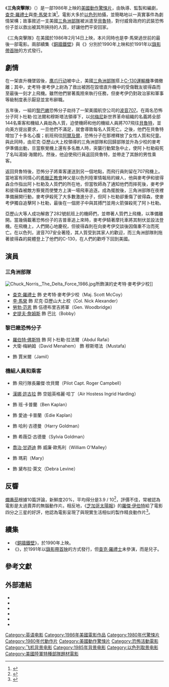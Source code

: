 {{noteTA
|G1=Show
|G2=Movie
|1=zh-cn:麦考伊; zh-tw:麥考伊; zh-hk:麥哥;
}}
{{Infobox film
| name           = 三角突擊隊
| original_name  = {{lang|en|''The Delta Force''}}
| image          = The Delta Force Poster.jpg
| caption        = 電影海報
| director       = {{le|曼納罕·戈藍|Menahem Golan}}
| producer       = {{plainlist|
* 曼納罕·戈藍
* {{le|尤朗·戈羅布|Yoram Globus}}
}}
| writer         = {{plainlist|
* 詹姆斯·布魯納
* 曼納罕·戈藍
}}
| starring       = {{plainlist|
* [[查克·羅禮士|查克·羅禮士]]
* [[李·馬榮|李·馬榮]]
* {{le|馬丁·巴山|Martin Balsam}}
* {{le|喬伊·畢曉普|Joey Bishop}}
* {{le|金·迪蘭妮|Kim Delaney}}
* [[羅伯特·佛斯特|羅伯特·佛斯特]]
* {{le|蕾妮·卡珊|Lainie Kazan}}
* [[喬治·甘迺迪|喬治·甘迺迪]]
* [[漢娜·許古拉|漢娜·許古拉]]
* {{le|蘇珊·斯塔絲伯格|Susan Strasberg}}
* {{le|波·史文森|Bo Svenson}}
* [[勞勃·范恩|勞勃·范恩]]
* {{le|莎莉·溫德絲|Shelley Winters}}
}}
| music          = [[亞倫·席維斯崔|亞倫·席維斯崔]]
| cinematography = {{le|大衛·古芬克爾|David Gurfinkel}}
| editing        = 阿蘭·雅庫博維奇
| studio         = {{le|Golan-Globus|Golan-Globus|Golan-Globus Productions}}
| distributor    = {{le|坎農集團|The Cannon Group, Inc.|坎農影業}}
| released       = {{Film date|1986|2|14|美國}}
| runtime        = 129分鐘
| country        = {{USA}}
| language       = 英語
| budget         = 900萬美元<ref name="yule">Andrew Yule, ''Hollywood a Go-Go: The True Story of the Cannon Film Empire'', Sphere Books, 1987 p189</ref>
| gross          = 1776萬美元<ref name="yule"/>
| preceded_by    = 
| followed_by    = 《[[銅牆鐵壁_(電影)|銅牆鐵壁]]》
| cn_name        = 三角洲突击队
| hk_name        = 突襲貝魯特
| tw_name        = 中東戰火（早期上映和錄影帶譯名）<br />突擊金三角（錄影帶）<br />三角突擊隊（電視和DVD）
}}
《'''三角突擊隊'''》（{{lang-en|'''''The Delta Force'''''}}）是一部1986年上映的[[美國|美國]][[動作片|動作]][[驚悚片|驚悚片]]，由{{le|曼納罕·戈藍|Menahem Golan}}執導、監製和編劇，[[查克·羅禮士|查克·羅禮士]]與[[李·馬榮|李·馬榮]]主演<ref name="The Delta Force">{{cite web|url=http://www.tcm.com/tcmdb/title/24009/Delta-Force-The/|title=The Delta Force|work=[[Turner_Classic_Movies|Turner Classic Movies]]|accessdate=2016-03-02|archive-date=2016-03-06|archive-url=https://web.archive.org/web/20160306005754/http://www.tcm.com/tcmdb/title/24009/Delta-Force-The/|dead-url=no}}</ref>。電影大多於[[以色列|以色列]]拍攝，並簡略地以{{le|環球航空847|TWA Flight 847}}一真實事件為劇情架構；故事敘述一支美國[[三角洲部隊|三角洲部隊]]被派遣至[[貝魯特|貝魯特]]，對付威脅政府的武裝恐怖份子並以救出被其所挾持的人質，好讓他們平安回家。

《三角突擊隊》在美國於1986年2月14日上映，本片同時也是李·馬榮過世前的最後一部電影。兩部續集《[[銅牆鐵壁_(電影)|銅牆鐵壁]]》與《{{le|獵鷹死亡令|Delta Force 3: The Killing Game}}》分別於1990年上映和於1991年以[[錄影帶首映|錄影帶首映]]的方式發行。

==劇情==
在一架直升機墜毀後，[[鹰爪行动|鹰爪行动]]被中止，美國[[三角洲部隊|三角洲部隊]]搭上[[C-130運輸機|C-130運輸機]]準備撤離；其中，史考特·麥考伊上尉為了救出被困在毀壞直升機中的受傷戰友彼得森而至最後一刻才上飛機。雖然他們冒著風險來執行任務，但麥考伊仍對政治家和軍事等級制度表示厭惡並宣布辭職。

五年後，一組的[[黎巴嫩|黎巴嫩]]恐怖分子劫持了一架美國航空公司的[[波音707|波音707]]。在兩名恐怖分子阿卜杜勒·拉法爾和穆斯塔法領導下，以[[魯霍拉·穆薩維·何梅尼|何梅尼]]新世界革命組織的名義將全部144名乘客和機組人員劫為人質，迫使機師和他的機組人員將707飛往[[貝魯特|貝魯特]]，並向美方提出要求，一旦他們不滿足，就會導致每名人質死亡。之後，他們在貝魯特增加了十多名心腹；航班飛往[[阿爾及爾|阿爾及爾]]，恐怖分子在那裡釋放了女性人質和兒童。與此同時，由尼克·亞歷山大上校領導的三角洲部隊和回歸部隊並升為少校的麥考伊準備出動，旦當察覺機上還有多名敵人時，突襲行動緊急中止，使阿卜杜勒殺死了名叫湯姆·海爾的{{le|海軍潛水員 (美國海軍)|Navy diver (United States Navy)|美國海軍潛水員}}。然後，他迫使飛行員返回貝魯特，並帶走了其餘的男性乘客。

返回貝魯特後，恐怖分子將乘客運送到另一個地點，而飛行員則留在707飛機上。當地富有同情心的[[希臘正教會|希臘正教會]]神父是以色列陸軍情報局的線人，他與麥考伊和彼得森合作指出阿卜杜勒及人質們的所在地，但當牧師為了通知他們而摔死後，麥考伊和彼得森被敵方察覺而使雙方上演一場飛車追逐。成為擺脫後，三角洲部隊在夜裡準備展開行動，麥考伊殺死了大多數激進分子，但阿卜杜勒卻重傷了彼得森，使麥考伊獨自追擊阿卜杜勒，最後在一個房子中與其搏鬥並用火箭彈殺死了阿卜杜勒。

亞歷山大等人成功解救了282號航班上的機師們，並帶著人質們上飛機，以準備離開。當幾倆載著恐怖份子的吉普車追上來時，麥考伊騎著摩托車將其制伏並設法登機。在飛機上，人們開心地慶祝，但彼得森則在向麥考伊交談後因傷重不治而死亡。在以色列，波音707安全著陸，其人質受到其家人的歡迎，而三角洲部隊則拖著彼得森的屍體登上了他們的C-130，在人們的歡呼下回到美國。

==演員==
===三角洲部隊===
[[File:Chuck_Norris,_The_Delta_Force_1986.jpg|thumb]]所飾演的史考特·麥考伊少校]]
* [[查克·羅禮士|查克·羅禮士]] 飾 史考特·麥考伊少校（Maj. Scott McCoy）
* [[李·馬榮|李·馬榮]] 飾 尼克·亞歷山大上校（Col. Nick Alexander）
* [[勞勃·范恩|勞勃·范恩]] 飾 伍德布里吉將軍（Gen. Woodbridge）
* [[史提夫·詹姆斯_(演員)|史提夫·詹姆斯]] 飾 巴比（Bobby）

===黎巴嫩恐怖分子===
* [[羅伯特·佛斯特|羅伯特·佛斯特]] 飾 阿卜杜勒·拉法爾（Abdul Rafai）
* 大衛·梅納姆（David Menahem） 飾 穆斯塔法（Mustafa）
* {{le|尤里·葛瑞爾|Uri Gavriel}} 飾 賈米爾（Jamil）

===機組人員和乘客===
* {{le|波·史文森|Bo Svenson}} 飾 飛行隊長羅傑·坎貝爾（Pilot Capt. Roger Campbell）
* [[漢娜·許古拉|漢娜·許古拉]] 飾 空姐英格麗·哈丁（Air Hostess Ingrid Harding）
* {{le|馬丁·巴山|Martin Balsam}} 飾 班·卡普蘭（Ben Kaplan）
* {{le|莎莉·溫德絲|Shelley Winters}} 飾 愛迪·卡普蘭（Edie Kaplan）
* {{le|喬伊·畢曉普|Joey Bishop}} 飾 哈利·古德曼（Harry Goldman）
* {{le|蕾妮·卡珊|Lainie Kazan}} 飾 希薇亞·古德曼（Sylvia Goldman）
* [[喬治·甘迺迪|喬治·甘迺迪]] 飾 威廉·歐馬利（William O'Malley）
* {{le|金·迪蘭妮|Kim Delaney}} 飾 瑪莉（Mary）
* {{le|蘇珊·斯塔絲伯格|Susan Strasberg}} 飾 黛布拉·萊文（Debra Levine）

==反響==
[[爛番茄|爛番茄]]根據10篇評論，新鮮度20%，平均得分是3.9 / 10<ref>{{cite web|url=http://www.rottentomatoes.com/m/delta_force/|title=The Delta Force (1986)|work=[[Rotten_Tomatoes|Rotten Tomatoes]]|accessdate=2014-10-10|archive-date=2014-10-29|archive-url=https://web.archive.org/web/20141029160911/http://www.rottentomatoes.com/m/delta_force/|dead-url=no}}</ref>，評價不佳，常被認為電影是太過賣弄的無腦動作片。相反地，《[[芝加哥太陽報|芝加哥太陽報]]》的[[羅傑·伊伯特|羅傑·伊伯特]]給了電影四分之三星的好評，他認為電影呈現了與現實生活相似的製作精良動作片<ref name=ebert>{{cite news|title=The Delta Force|publisher=[[Chicago_Sun_Times|Chicago Sun Times]]|date=1986-02-14|url=http://rogerebert.suntimes.com/apps/pbcs.dll/article?AID=/19860214/REVIEWS/602140301|accessdate=2014-10-10|archive-date=2012-10-12|archive-url=https://web.archive.org/web/20121012160021/http://rogerebert.suntimes.com/apps/pbcs.dll/article?AID=%2F19860214%2FREVIEWS%2F602140301|dead-url=no}}</ref>。

==續集==
*《[[銅牆鐵壁_(電影)|銅牆鐵壁]]》，於1990年上映。
*《{{le|獵鷹死亡令|Delta Force 3: The Killing Game}}》，於1991年以[[錄影帶首映|錄影帶首映]]的方式發行，但[[查克·羅禮士|查克·羅禮士]]未參演，而是兒子{{le|麥克·羅禮士|Mike Norris (actor)}}。

==參考文獻==
{{Reflist|30em}}

==外部連結==
* {{IMDb title|0090927|The Delta Force}}
* {{tcmdb title|id=24009}}
* {{AFI film|id=57303|title=The Delta Force}}
* {{rotten-tomatoes|delta_force|The Delta Force}}
* {{Mojo title|deltaforce|The Delta Force}}
* {{Allmovie title|13147|The Delta Force}}

{{DEFAULTSORT:Delta Force, The}}
[[Category:英语电影|Category:英语电影]]
[[Category:1986年美國電影作品|Category:1986年美國電影作品]]
[[Category:1980年代驚悚片|Category:1980年代驚悚片]]
[[Category:1980年代動作片|Category:1980年代動作片]]
[[Category:美國動作驚悚片|Category:美國動作驚悚片]]
[[Category:恐怖活動電影|Category:恐怖活動電影]]
[[Category:飞机背景电影|Category:飞机背景电影]]
[[Category:1985年背景电影|Category:1985年背景电影]]
[[Category:以色列取景电影|Category:以色列取景电影]]
[[Category:美國陸軍特種部隊題材電影|Category:美國陸軍特種部隊題材電影]]